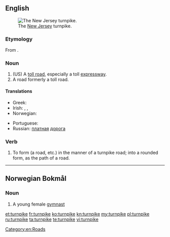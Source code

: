 ==English==
[[File:NewJerseyTurnpikeAerial.JPG|thumb|right|The [[New Jersey]] turnpike.]]

===Etymology===
From {{etyl|enm}} {{term|turnpyke||spiked barrier across a road|lang=enm}}.

===Noun===
{{en-noun}}

# (US) A [[toll road]], especially a toll [[expressway]].
# A road formerly a toll road.

====Translations====
{{trans-top|toll road, especially a toll expressway}}
* Greek: {{t+|el|διόδια|n|p|tr=diódia}}
* Irish: {{t-|ga|bóthar dola|m}}, {{t-|ga|bóthar paidhce|m}}, {{t-|ga|paidhc|f}}
* Norwegian: {{t-|no|bomvei|m}}
{{trans-mid}}
* Portuguese: {{t+|pt|rodovia|f}}
* Russian: [[платный|платная]] [[дорога]] {{f}}
{{trans-bottom}}

===Verb===
{{en-verb|turnpik|ed}}

# To form (a road, etc.) in the manner of a turnpike road; into a rounded form, as the path of a road.
#: {{rfquotek|Knowles}}

[[Category:en:Roads]]

----

==Norwegian Bokmål==

===Noun===
{{nb-noun-c|turnpik}}

# A young female [[gymnast]]

[[et:turnpike]]
[[fr:turnpike]]
[[ko:turnpike]]
[[kn:turnpike]]
[[my:turnpike]]
[[pl:turnpike]]
[[ru:turnpike]]
[[ta:turnpike]]
[[te:turnpike]]
[[vi:turnpike]]